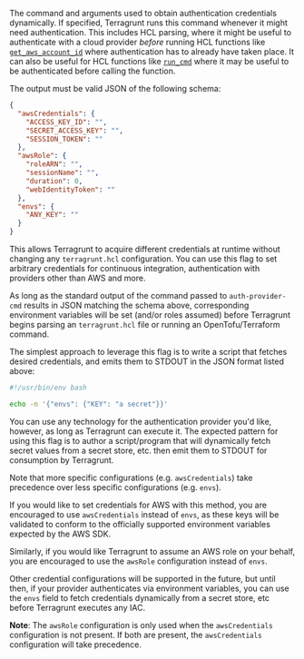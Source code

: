 The command and arguments used to obtain authentication credentials dynamically. If specified, Terragrunt runs this command whenever it might need authentication. This includes HCL parsing, where it might be useful to authenticate with a cloud provider _before_ running HCL functions like [`get_aws_account_id`](/docs/reference/hcl/functions#get_aws_account_id) where authentication has to already have taken place. It can also be useful for HCL functions like [`run_cmd`](/docs/reference/hcl/functions#run_cmd) where it may be useful to be authenticated before calling the function.

The output must be valid JSON of the following schema:

```json
{
  "awsCredentials": {
    "ACCESS_KEY_ID": "",
    "SECRET_ACCESS_KEY": "",
    "SESSION_TOKEN": ""
  },
  "awsRole": {
    "roleARN": "",
    "sessionName": "",
    "duration": 0,
    "webIdentityToken": ""
  },
  "envs": {
    "ANY_KEY": ""
  }
}
```

This allows Terragrunt to acquire different credentials at runtime without changing any `terragrunt.hcl` configuration. You can use this flag to set arbitrary credentials for continuous integration, authentication with providers other than AWS and more.

As long as the standard output of the command passed to `auth-provider-cmd` results in JSON matching the schema above, corresponding environment variables will be set (and/or roles assumed) before Terragrunt begins parsing an `terragrunt.hcl` file or running an OpenTofu/Terraform command.

The simplest approach to leverage this flag is to write a script that fetches desired credentials, and emits them to STDOUT in the JSON format listed above:

```bash
#!/usr/bin/env bash

echo -n '{"envs": {"KEY": "a secret"}}'
```

You can use any technology for the authentication provider you'd like, however, as long as Terragrunt can execute it. The expected pattern for using this flag is to author a script/program that will dynamically fetch secret values from a secret store, etc. then emit them to STDOUT for consumption by Terragrunt.

Note that more specific configurations (e.g. `awsCredentials`) take precedence over less specific configurations (e.g. `envs`).

If you would like to set credentials for AWS with this method, you are encouraged to use `awsCredentials` instead of `envs`, as these keys will be validated to conform to the officially supported environment variables expected by the AWS SDK.

Similarly, if you would like Terragrunt to assume an AWS role on your behalf, you are encouraged to use the `awsRole` configuration instead of `envs`.

Other credential configurations will be supported in the future, but until then, if your provider authenticates via environment variables, you can use the `envs` field to fetch credentials dynamically from a secret store, etc before Terragrunt executes any IAC.

**Note**: The `awsRole` configuration is only used when the `awsCredentials` configuration is not present. If both are present, the `awsCredentials` configuration will take precedence.


